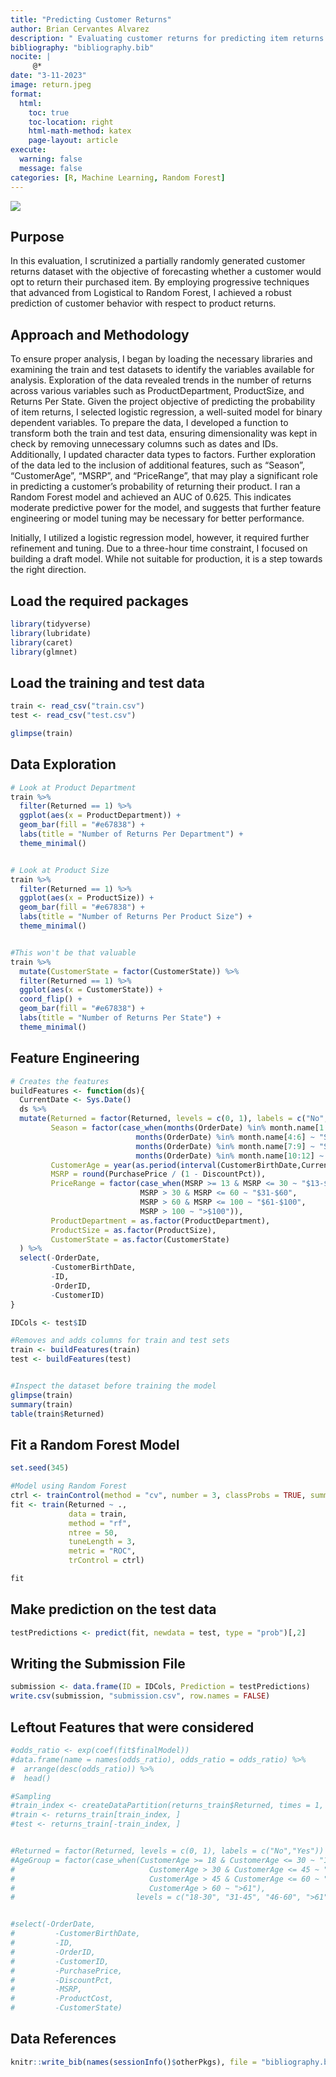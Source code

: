 ```yaml
---
title: "Predicting Customer Returns"
author: Brian Cervantes Alvarez
description: " Evaluating customer returns for predicting item returns using logistic regression and random forest techniques. Achieved robust predictions with moderate predictive power."
bibliography: "bibliography.bib"
nocite: |
     @*
date: "3-11-2023"
image: return.jpeg
format:
  html:
    toc: true
    toc-location: right
    html-math-method: katex
    page-layout: article
execute: 
  warning: false
  message: false
categories: [R, Machine Learning, Random Forest]
---
```


![](return.jpeg)

## Purpose

In this evaluation, I scrutinized a partially randomly generated customer returns dataset with the objective of forecasting whether a customer would opt to return their purchased item. By employing progressive techniques that advanced from Logistical to Random Forest, I achieved a robust prediction of customer behavior with respect to product returns.

## Approach and Methodology

To ensure proper analysis, I began by loading the necessary libraries and examining the train and test datasets to identify the variables available for analysis. Exploration of the data revealed trends in the number of returns across various variables such as ProductDepartment, ProductSize, and Returns Per State. Given the project objective of predicting the probability of item returns, I selected logistic regression, a well-suited model for binary dependent variables. To prepare the data, I developed a function to transform both the train and test data, ensuring dimensionality was kept in check by removing unnecessary columns such as dates and IDs. Additionally, I updated character data types to factors. Further exploration of the data led to the inclusion of additional features, such as "Season", "CustomerAge", "MSRP", and "PriceRange", that may play a significant role in predicting a customer's probability of returning their product. I ran a Random Forest model and achieved an AUC of 0.625. This indicates moderate predictive power for the model, and suggests that further feature engineering or model tuning may be necessary for better performance.

Initially, I utilized a logistic regression model, however, it required further refinement and tuning. Due to a three-hour time constraint, I focused on building a draft model. While not suitable for production, it is a step towards the right direction.

## Load the required packages

```r
library(tidyverse)
library(lubridate)
library(caret)
library(glmnet)
```

## Load the training and test data

```r
train <- read_csv("train.csv") 
test <- read_csv("test.csv") 

glimpse(train)
```

## Data Exploration

```r
# Look at Product Department
train %>% 
  filter(Returned == 1) %>%
  ggplot(aes(x = ProductDepartment)) +
  geom_bar(fill = "#e67838") +
  labs(title = "Number of Returns Per Department") + 
  theme_minimal()


# Look at Product Size
train %>% 
  filter(Returned == 1) %>%
  ggplot(aes(x = ProductSize)) +
  geom_bar(fill = "#e67838") +
  labs(title = "Number of Returns Per Product Size") + 
  theme_minimal()


#This won't be that valuable
train %>% 
  mutate(CustomerState = factor(CustomerState)) %>%
  filter(Returned == 1) %>%
  ggplot(aes(x = CustomerState)) +
  coord_flip() +
  geom_bar(fill = "#e67838") +
  labs(title = "Number of Returns Per State") + 
  theme_minimal()


```

## Feature Engineering

```r
# Creates the features
buildFeatures <- function(ds){
  CurrentDate <- Sys.Date()
  ds %>%
  mutate(Returned = factor(Returned, levels = c(0, 1), labels = c("No","Yes")),
         Season = factor(case_when(months(OrderDate) %in% month.name[1:3] ~ "Winter",
                            months(OrderDate) %in% month.name[4:6] ~ "Spring",
                            months(OrderDate) %in% month.name[7:9] ~ "Summer",
                            months(OrderDate) %in% month.name[10:12] ~ "Fall")), 
         CustomerAge = year(as.period(interval(CustomerBirthDate,CurrentDate))),
         MSRP = round(PurchasePrice / (1 - DiscountPct)),
         PriceRange = factor(case_when(MSRP >= 13 & MSRP <= 30 ~ "$13-$30",
                             MSRP > 30 & MSRP <= 60 ~ "$31-$60",
                             MSRP > 60 & MSRP <= 100 ~ "$61-$100",
                             MSRP > 100 ~ ">$100")),
         ProductDepartment = as.factor(ProductDepartment),
         ProductSize = as.factor(ProductSize),
         CustomerState = as.factor(CustomerState)
  ) %>%
  select(-OrderDate, 
         -CustomerBirthDate, 
         -ID, 
         -OrderID, 
         -CustomerID)
}

IDCols <- test$ID

#Removes and adds columns for train and test sets
train <- buildFeatures(train)
test <- buildFeatures(test)


#Inspect the dataset before training the model
glimpse(train)
summary(train)
table(train$Returned)

```

## Fit a Random Forest Model

```r
set.seed(345)

#Model using Random Forest 
ctrl <- trainControl(method = "cv", number = 3, classProbs = TRUE, summaryFunction = twoClassSummary)
fit <- train(Returned ~ .,
             data = train, 
             method = "rf",
             ntree = 50,
             tuneLength = 3,
             metric = "ROC",
             trControl = ctrl)

fit

```

## Make prediction on the test data

```r
testPredictions <- predict(fit, newdata = test, type = "prob")[,2]
```

## Writing the Submission File

```r
submission <- data.frame(ID = IDCols, Prediction = testPredictions)
write.csv(submission, "submission.csv", row.names = FALSE)
```

## Leftout Features that were considered

```r

#odds_ratio <- exp(coef(fit$finalModel))
#data.frame(name = names(odds_ratio), odds_ratio = odds_ratio) %>%  
#  arrange(desc(odds_ratio)) %>% 
#  head()

#Sampling
#train_index <- createDataPartition(returns_train$Returned, times = 1, p = 0.7, list = FALSE)
#train <- returns_train[train_index, ]
#test <- returns_train[-train_index, ]


#Returned = factor(Returned, levels = c(0, 1), labels = c("No","Yes"))
#AgeGroup = factor(case_when(CustomerAge >= 18 & CustomerAge <= 30 ~ "18-30",
#                              CustomerAge > 30 & CustomerAge <= 45 ~ "31-45",
#                              CustomerAge > 45 & CustomerAge <= 60 ~ "46-60",
#                              CustomerAge > 60 ~ ">61"),
#                           levels = c("18-30", "31-45", "46-60", ">61"))


#select(-OrderDate, 
#         -CustomerBirthDate, 
#         -ID, 
#         -OrderID, 
#         -CustomerID,
#         -PurchasePrice,
#         -DiscountPct,
#         -MSRP,
#         -ProductCost,
#         -CustomerState)
```

## Data References

```r
knitr::write_bib(names(sessionInfo()$otherPkgs), file = "bibliography.bib")
```